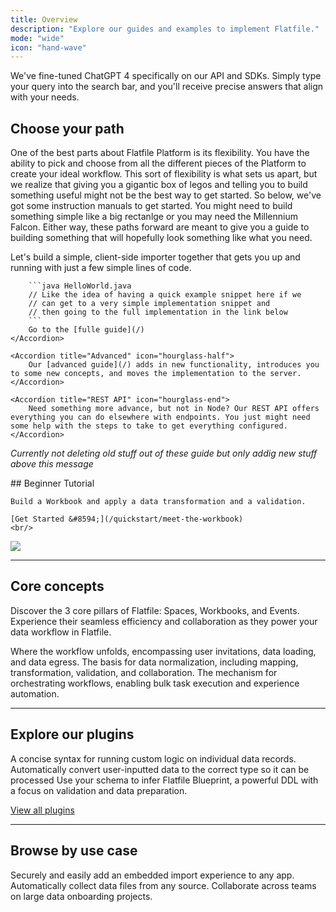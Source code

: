 ```yaml
---
title: Overview
description: "Explore our guides and examples to implement Flatfile."
mode: "wide"
icon: "hand-wave"
---
```


<Info>
  We've fine-tuned ChatGPT 4 specifically on our API and SDKs. Simply type your
  query into the search bar, and you'll receive precise answers that align with
  your needs.
</Info>

## Choose your path

One of the best parts about Flatfile Platform is its flexibility. You have the ability to pick and choose from all the different pieces of the Platform to create your ideal workflow. This sort of flexibility is what sets us apart, but we realize that giving you a gigantic box of legos and telling you to build something useful might not be the best way to get started. So below, we've got some instruction manuals to get started. You might need to build something simple like a big rectanlge or you may need the Millennium Falcon. Either way, these paths forward are meant to give you a guide to building something that will hopefully look something like what you need.

<AccordionGroup>
    <Accordion title="Simple" icon="hourglass-start" defaultOpen={true}>
        Let's build a simple, client-side importer together that gets you up and running with just a few simple lines of code.

        ```java HelloWorld.java
        // Like the idea of having a quick example snippet here if we
        // can get to a very simple implementation snippet and
        // then going to the full implementation in the link below
        ```
        Go to the [fulle guide](/)
    </Accordion>

    <Accordion title="Advanced" icon="hourglass-half">
        Our [advanced guide](/) adds in new functionality, introduces you to some new concepts, and moves the implementation to the server.
    </Accordion>

    <Accordion title="REST API" icon="hourglass-end">
        Need something more advance, but not in Node? Our REST API offers everything you can do elsewhere with endpoints. You just might need some help with the steps to take to get everything configured.
    </Accordion>
</AccordionGroup>


_Currently not deleting old stuff out of these guide but only addig new stuff above this message_

<div className="grid sm:grid-cols-6 gap-x-4 flex" style={{alignItems: 'flex-end', marginBottom: '-3em'}}>
  <div className="col-span-3">
    ## Beginner Tutorial

    Build a Workbook and apply a data transformation and a validation.

    [Get Started &#8594;](/quickstart/meet-the-workbook)
    <br/>

  </div>
  <div className="hidden sm:block col-span-3">
    <img src="/images/homepage.png" className="m-0"/>
  </div>
</div>

---

## Core concepts

Discover the 3 core pillars of Flatfile: Spaces, Workbooks, and Events. Experience their seamless efficiency and collaboration as they power your data workflow in Flatfile.

<CardGroup cols={3}>
  <Card title="Spaces" href="./concepts/spaces" icon="circle-1">
    Where the workflow unfolds, encompassing user invitations, data loading, and
    data egress.
  </Card>
  <Card title="Workbooks" href="./concepts/workbooks" icon="circle-2">
    The basis for data normalization, including mapping, transformation,
    validation, and collaboration.
  </Card>
  <Card title="Events" href="./concepts/events" icon="circle-3">
    The mechanism for orchestrating workflows, enabling bulk task execution and
    experience automation.
  </Card>
</CardGroup>

---

## Explore our plugins

<CardGroup cols={3}>
  <Card title="record-hook" href="plugins/transform/record-hook" icon="npm">
    A concise syntax for running custom logic on individual data records.
  </Card>
    <Card title="autocast" href="plugins/transform/autocast" icon="npm">
    Automatically convert user-inputted data to the correct type so it can be
    processed
  </Card>
  <Card
    title="json-schema"
    href="plugins/schemas/convert-json-schema"
    icon="clock"
  >
    Use your schema to infer Flatfile Blueprint, a powerful DDL with a focus on
    validation and data preparation.
  </Card>

</CardGroup>

[View all plugins](plugins)

---

## Browse by use case

<CardGroup cols={3}>
  <Card
    title="Embed in your app"
    icon="person-to-portal"
    href="/guides/use-cases/embedding"
  >
    Securely and easily add an embedded import experience to any app.
  </Card>
  <Card
    title="Setup headless file feeds"
    icon="bolt-auto"
    href="/guides/use-cases/headless"
  >
    Automatically collect data files from any source.
  </Card>
  <Card
    title="Run onboarding projects"
    icon="arrow-progress"
    href="/guides/use-cases/collaborate"
  >
    Collaborate across teams on large data onboarding projects.
  </Card>
</CardGroup>
